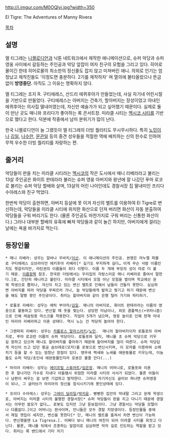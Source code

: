 http://i.imgur.com/M0OQlyi.jpg?width=350

El Tigre: The Adventures of Manny Rivera

[[목차]]
== 설명 ==
엘 티그레는 [[니켈로디언]]과 닉툰 네트워크에서 제작한 애니메이션으로, 슈퍼 악당과 슈퍼 영웅 사이에서 갈등하는 주인공과 악당 앞잡이 여자 친구의 모험을 그리고 있다. 히어로물이긴 한데 히어로물의 최소한의 정신줄도 잡지 않고 미쳐버린 애니. 의외로 인기는 엄청났고 제작진들도 '이정도면 충분하다. 2기를 제작하자' 며 열의에 불타올랐으나 뜬금없이 '''방영중단.''' 아직도 그 이유는 명확하지 않다.

엘 티그레는 조지 R. 구티에레스, 산드리 에퀴후아가 만들었는데, 사실 자기네 어린시절을 기반으로 만들었다. 구티에레스는 아버지는 건축가, 할아버지는 장성이었고 아내인 에퀴후아는 의사집 딸내미였는데, 자신만 예술가가 되고 싶어했기 때문이다. 실제로 둘이 만난 곳도 매니와 프리다가 좋아하는 록 콘서트장. 미라클 시티는 [[멕시코 시티]]를 기반으로 했다고 한다. 덕분에 작중에서 남미 분위기가 많이 난다.

한국 니켈로디언이 늘 그랬듯이 엘 티그레의 더빙 퀄리티도 무시무시하다. 특히 [[노민]]이나 [[김일]], [[나수란]], [[문관일]] 등의 중견 성우들을 적절한 역에 배치하는 신의 한수로 인하여 무척 우수한 더빙 퀄리티를 자랑하는 편.

== 줄거리 ==
악당들이 판을 치는 미라클 시티라는 [[멕시코]]의 작은 도시에서 매니 리베라라고 불리는 13살 주인공은 화이트 판테라라 불리는 슈퍼 영웅 아버지와 왕년에 잘 나갔던 푸마 로코로 불리는 슈퍼 악당 할배와 살며, 13살의 어린 나이인데도 경찰서장 집 딸내미인 프리다 수아레스와 친구 먹었다.

한번씩 악당이 출현하면, 아버지 등살에 못 이겨 자신의 벨트를 이용하여 El Tigre로 변신하는데, 악당들을 미라클 시티에 위치한 화산으로 던져 버리면 화산이 자동 분출하여 악당들을 구워 버리기도 한다. (물론 주인공도 마찬가지로 구워 버리는 신통한 화산이다.) 그러나 대부분 할배의 유혹에 빠져 악당들과 같이 놀긴 하지만, 아버지에게 걸리는 날에는 욕을 바가지로 먹는다.

== 등장인물 ==
 * 매니 리베라: 성우는 알바나 우바치/[[이선]]. 이 애니메이션의 주인공. 본명은 마누엘 파블로 구티에레스 오브라이언 에키후아 리베라[* 길기도 무지하게 길다… 이게 무슨 사람 이름인지도 헷갈리지만, 라틴권의 이름들이 죄다 이렇다. 이름 두 개에 부모의 성이 따로 더 붙기 때문. [[이름]]항목 참조. 한국판 더빙에서는 우리집의 자랑스러운 매니 리베라로 줄여서 말한다.]로, 간단히 매니라고 불린다. 미라클 시티에서 모험 아닌 모험을 벌이며 학교에선 문제 학생으로 뽑히나, 자신이 차고 있는 변신 벨트로 인해서 남들이 건들지 못한다. 심심하면 아버지를 따라 악당을 무찌르러 가나, 늘 악당들에게 밟히고 찢기고 하기 때문에 변신을 해도 말짱 꽝인 주인공이다. 취미는 할아버지와 같이 은행 털러 가기와 파티하기.

 * 로돌포 리베라: 성우는 에릭 부아자/[[김일]]. 매니의 아버지로, 화이트 판테라라는 이름의 영웅으로 활동하고 있다. 변신할 때 옷을 찢는다. 상당한 미남이나, 외모 콤플렉스(+귀차니즘)으로 인해 레슬링용 마스크를 착용한다. 직업이 5개가 넘으며, 영웅 놀이로 인해 현재 아내인 마리아 리베라하고 이혼 상태다. 역시 노는 건 적당히 놀아야 한다.

 * 그랜파피 리베라: 성우는 [[카를로스 알라스라키]]/[[노민]].  매니의 할아버지이자 로돌포의 아버지로, 푸마 로코란 이름의 슈퍼 악당이다. 로돌포와 달리, 매니를 초 슈퍼 악당으로 키우길 원하고 있으며 매니도 할아버지를 좋아하기 때문에 할아버지를 많이 따른다. 슈퍼 악당답게 자신이 쓰고 있던 황금 솜브레로(모자)를 로봇으로 변신시키며, 이 모자를 이용하여 소매치기 등을 할 수 있는 엄청난 장점이 있다. 앵무새 찍새와 노새를 애완동물로 키우는데, 이놈들도 슈퍼 악당/초인네 애완동물인지라 로봇은 몰줄 안다(...)

 * 마리아 리베라: 성우는 [[에이프릴 스튜어트]]/[[임은정]]. 매니의 어머니로, 로돌포와 이혼한 후 잘나가던 가수로 지내다 아들땜시 위험한 미라클 시티의 사서가 되었다. 물론 아들이나 남편이 싸우는 걸 보면 기겁하고 발작한다. 그러나 자기자신도 글러브 하나면 슈퍼영웅이 되나, 그 글러브가 마리아의 정신을 침식시키기에 봉인상태에 있다.

 * 프리다 수아레스: 성우는 [[그레이 딜라일]]/[[박지윤]]. 빵빵한 집안의 막내딸 그리고 문제 학생으로, 아버지는 미라클 시티의 불행한 경찰서장[* 슈퍼 악당들이 판을 치고 다니기 때문에 경찰서는 아무런 쓸모가 없다…. 로봇도 있지만 그냥 듣보잡이다. 그냥 경찰서는 악당들 모텔이나 다름없다.]이고 어머니는 판사이며, 언니들은 모두 경찰 지망생이다. 등장인물들 중에서 제일 맷집이 세지만, 변신을 못한다[* 단, 매니의 벨트를 훔쳐서 차면 변신이 가능하다. 변신했을땐 La Tigresa.]. 어쩌다 보니 매니의 여친이 되어 미라클 시티를 휘젓고 다닌다. 물론, 매니를 뒤에서 조종하는 앞잡이로 심심하면 악의 길로 인도하는 역할을 맡고 있다. 취미는 록 밴드에서 기타 치기
